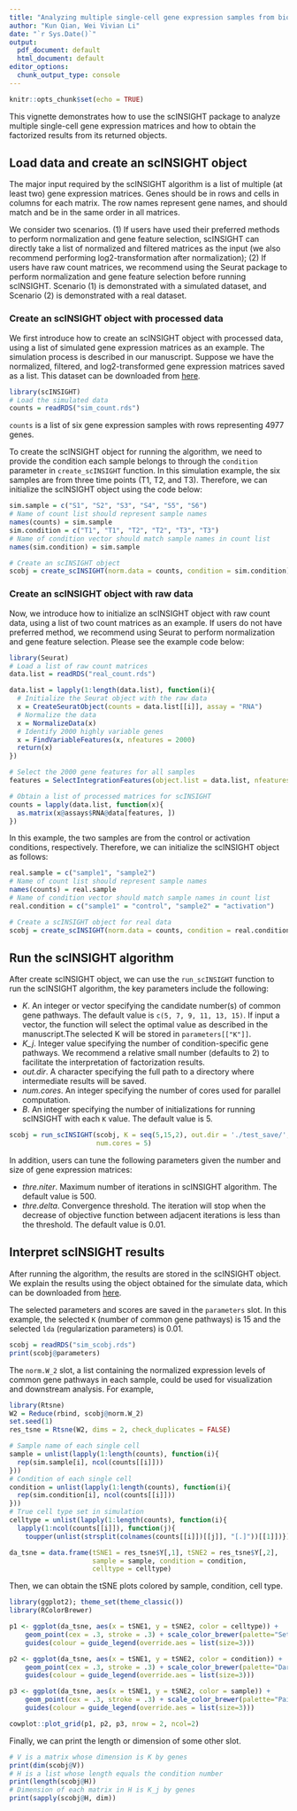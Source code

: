 ```yaml
---
title: "Analyzing multiple single-cell gene expression samples from biologically heterogeneous sources using scINSIGHT"
author: "Kun Qian, Wei Vivian Li"
date: "`r Sys.Date()`"
output:
  pdf_document: default
  html_document: default
editor_options: 
  chunk_output_type: console
---
```


```r
knitr::opts_chunk$set(echo = TRUE)
```

This vignette demonstrates how to use the scINSIGHT package to analyze multiple single-cell gene expression matrices and how to obtain the factorized results from its returned objects.

## Load data and create an scINSIGHT object

The major input required by the scINSIGHT algorithm is a list of multiple (at least two) gene expression matrices. Genes should be in rows and cells in columns for each matrix. The row names represent gene names, and should match and be in the same order in all matrices.

We consider two scenarios. (1) If users have used their preferred methods to perform normalization and gene feature selection, scINSIGHT can directly take a list of normalized and filtered matrices as the input (we also recommend performing log2-transformation after normalization); (2) If users have raw count matrices, we recommend using the Seurat package to perform normalization and gene feature selection before running scINSIGHT. Scenario (1) is demonstrated with a simulated dataset, and Scenario (2) is demonstrated with a real dataset.

### Create an scINSIGHT object with processed data

We first introduce how to create an scINSIGHT object with processed data, using a list of simulated gene expression matrices as an example. The simulation process is described in our manuscript. Suppose we have the normalized, filtered, and log2-transformed gene expression matrices saved as a list. This dataset can be downloaded from [here](https://rutgers.box.com/s/atwckw3rvmdels96whkqvjr38vf27tqg).

```r
library(scINSIGHT)
# Load the simulated data
counts = readRDS("sim_count.rds")
```

`counts` is a list of six gene expression samples with rows representing 4977 genes.

To create the scINSIGHT object for running the algorithm, we need to provide the condition each sample belongs to through the `condition` parameter in `create_scINSIGHT` function. In this simulation example, the six samples are from three time points (T1, T2, and T3). Therefore, we can initialize the scINSIGHT object using the code below:

```r
sim.sample = c("S1", "S2", "S3", "S4", "S5", "S6")
# Name of count list should represent sample names
names(counts) = sim.sample
sim.condition = c("T1", "T1", "T2", "T2", "T3", "T3")
# Name of condition vector should match sample names in count list
names(sim.condition) = sim.sample

# Create an scINSIGHT object 
scobj = create_scINSIGHT(norm.data = counts, condition = sim.condition)
```

### Create an scINSIGHT object with raw data

Now, we introduce how to initialize an scINSIGHT object with raw count data, using a list of two count matrices as an example. If users do not have preferred method, we recommend using Seurat to perform normalization and gene feature selection. Please see the example code below:

```r
library(Seurat)
# Load a list of raw count matrices
data.list = readRDS("real_count.rds")

data.list = lapply(1:length(data.list), function(i){
  # Initialize the Seurat object with the raw data
  x = CreateSeuratObject(counts = data.list[[i]], assay = "RNA")
  # Normalize the data 
  x = NormalizeData(x)
  # Identify 2000 highly variable genes
  x = FindVariableFeatures(x, nfeatures = 2000)
  return(x)
})

# Select the 2000 gene features for all samples
features = SelectIntegrationFeatures(object.list = data.list, nfeatures = 2000)

# Obtain a list of processed matrices for scINSIGHT
counts = lapply(data.list, function(x){
  as.matrix(x@assays$RNA@data[features, ])
})
```

In this example, the two samples are from the control or activation conditions, respectively. Therefore, we can initialize the scINSIGHT object as follows:

```r
real.sample = c("sample1", "sample2")
# Name of count list should represent sample names
names(counts) = real.sample
# Name of condition vector should match sample names in count list
real.condition = c("sample1" = "control", "sample2" = "activation")

# Create a scINSIGHT object for real data
scobj = create_scINSIGHT(norm.data = counts, condition = real.condition)
```

## Run the scINSIGHT algorithm

After create scINSIGHT object, we can use the `run_scINSIGHT` function to run the scINSIGHT algorithm, the key parameters include the following:

* *K*. An integer or vector specifying the candidate number(s) of common gene pathways. The default value is `c(5, 7, 9, 11, 13, 15)`. If input a vector, the function will select the optimal value as described in the manuscript.The selected K will be stored in `parameters[["K"]]`.
* *K_j*. Integer value specifying the number of condition-specific gene pathways. We recommend a relative small number (defaults to 2) to facilitate the interpretation of factorization results.
* *out.dir*. A character specifying the full path to a directory where intermediate results will be saved.
* *num.cores*. An integer specifying the number of cores used for parallel computation.
* *B*. An integer specifying the number of initializations for running scINSIGHT with each `K` value. The default value is 5.

```r
scobj = run_scINSIGHT(scobj, K = seq(5,15,2), out.dir = './test_save/',
                      num.cores = 5)

```

In addition, users can tune the following parameters given the number and size of gene expression matrices:

* *thre.niter*. Maximum number of iterations in scINSIGHT algorithm. The default value is 500.
* *thre.delta*. Convergence threshold. The iteration will stop when the decrease of objective function between adjacent iterations is less than the threshold. The default value is 0.01.

## Interpret scINSIGHT results

After running the algorithm, the results are stored in the scINSIGHT object. We explain the results using the object obtained for the simulate data, which can be downloaded from [here](https://rutgers.box.com/s/atwckw3rvmdels96whkqvjr38vf27tqg).

The selected parameters and scores are saved in the `parameters` slot. In this example, the selected `K` (number of common gene pathways) is 15 and the selected `lda` (regularization parameters) is 0.01.

```r
scobj = readRDS("sim_scobj.rds")
print(scobj@parameters)
```

The `norm.W_2` slot, a list containing the normalized expression levels of common gene pathways in each sample, could be used for visualization and downstream analysis. For example,

```r
library(Rtsne)
W2 = Reduce(rbind, scobj@norm.W_2)
set.seed(1)
res_tsne = Rtsne(W2, dims = 2, check_duplicates = FALSE)

# Sample name of each single cell
sample = unlist(lapply(1:length(counts), function(i){
  rep(sim.sample[i], ncol(counts[[i]]))
}))
# Condition of each single cell
condition = unlist(lapply(1:length(counts), function(i){
  rep(sim.condition[i], ncol(counts[[i]]))
}))
# True cell type set in simulation
celltype = unlist(lapply(1:length(counts), function(i){
  lapply(1:ncol(counts[[i]]), function(j){
    toupper(unlist(strsplit(colnames(counts[[i]])[[j]], "[.]"))[[1]])})}))

da_tsne = data.frame(tSNE1 = res_tsne$Y[,1], tSNE2 = res_tsne$Y[,2],
                     sample = sample, condition = condition,
                     celltype = celltype)
```

Then, we can obtain the tSNE plots colored by sample, condition, cell type.

```r
library(ggplot2); theme_set(theme_classic())
library(RColorBrewer)

p1 <- ggplot(da_tsne, aes(x = tSNE1, y = tSNE2, color = celltype)) +
    geom_point(cex = .3, stroke = .3) + scale_color_brewer(palette="Set1") +
    guides(colour = guide_legend(override.aes = list(size=3)))

p2 <- ggplot(da_tsne, aes(x = tSNE1, y = tSNE2, color = condition)) +
    geom_point(cex = .3, stroke = .3) + scale_color_brewer(palette="Dark2") +
    guides(colour = guide_legend(override.aes = list(size=3)))

p3 <- ggplot(da_tsne, aes(x = tSNE1, y = tSNE2, color = sample)) +
    geom_point(cex = .3, stroke = .3) + scale_color_brewer(palette="Paired") +
    guides(colour = guide_legend(override.aes = list(size=3)))

cowplot::plot_grid(p1, p2, p3, nrow = 2, ncol=2)
```

Finally, we can print the length or dimension of some other slot.

```r
# V is a matrix whose dimension is K by genes
print(dim(scobj@V))
# H is a list whose length equals the condition number
print(length(scobj@H))
# Dimension of each matrix in H is K_j by genes
print(sapply(scobj@H, dim))
```
